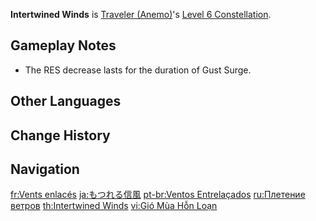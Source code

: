 {{Constellation Infobox
|image       = Constellation Intertwined Winds.png
|description = Targets who take DMG from [[Gust Surge]] have their {{Color|Anemo RES}} decreased by 20%.<br />If an [[Elemental Absorption]] occurred, then their [[RES]] towards the corresponding Element is also decreased by 20%.
|level       = 6
|character   = Traveler (Anemo)
|utility1    = Elemental Absorption
|utility2    = Anemo RES Reduction
|utility3    = Cryo RES Reduction
|utility4    = Electro RES Reduction
|utility5    = Hydro RES Reduction
|utility6    = Pyro RES Reduction
}}
'''Intertwined Winds''' is [[Traveler (Anemo)]]'s [[Level 6 Constellation]].

==Gameplay Notes==
* The RES decrease lasts for the duration of Gust Surge.

==Other Languages==
{{Other Languages
|en      = Intertwined Winds
|zhs     = 纠缠的信风
|zhs_rm  = Jiūchán de Xìn Fēng
|zht     = 糾纏的信風
|zht_rm  = Jiūchán de Xìn Fēng
|zh_tl   = Entangled Trade Winds
|ja      = もつれる信風
|ja_rm   = Motsureru Shinfuu
|ja_tl   = Intertwined Faithful Winds
|ko      = 뒤엉킨 계절풍
|ko_rm   = Dwieongkin Gyejeolpung
|ko_tl   = Snaggling Seasonal Winds
|es      = Vientos entrelazados
|es_tl   = Intertwined Winds
|fr      = Vents enlacés
|fr_tl   = Entwined Winds
|ru      = Плетение ветров
|ru_tl   = Intertwinement of Winds
|th      = Intertwined Winds
|vi      = Gió Mùa Hỗn Loạn
|vi_tl   = Chaotic Monsoon
|de      = Verworrener Wind
|de_tl   = Tortuous Wind
|id      = Intertwined Winds
|pt      = Ventos Entrelaçados
|pt_tl   = Intertwined Winds
|tr      = Örülü Rüzgarlar
|tr_tl   = 
|it      = Venti incrociati
|it_tl   = Intertwined Winds
}}

==Change History==
{{Change History|1.0}}

==Navigation==
{{Talent Navbox|Traveler (Anemo)}}

[[fr:Vents enlacés]]
[[ja:もつれる信風]]
[[pt-br:Ventos Entrelaçados]]
[[ru:Плетение ветров]]
[[th:Intertwined Winds]]
[[vi:Gió Mùa Hỗn Loạn]]